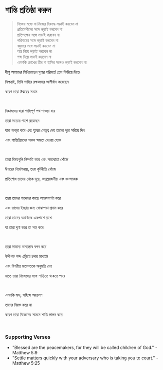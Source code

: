 # শান্তি প্রতিষ্ঠা করুন

> নিজের মধ্যে বা নিজের বিরুদ্ধে লড়াই করবেন না  
> প্রতিবেশীদের সঙ্গে লড়াই করবেন না  
> প্রতিপক্ষের সঙ্গে লড়াই করবেন না  
> পরিবারের সঙ্গে লড়াই করবেন না  
> বন্ধুদের সঙ্গে লড়াই করবেন না  
> অস্ত্র নিয়ে লড়াই করবেন না  
> শব্দ দিয়ে লড়াই করবেন না  
> এমনকি চোখের তীর বা হাসির সঙ্গেও লড়াই করবেন না  

যীশু আমাদের শিখিয়েছেন ঘৃণার পরিবর্তে প্রেম ফিরিয়ে দিতে  

নিশ্চয়ই, তিনি শান্তির রক্ষকদের আশীর্বাদ করেছেন  

কারণ তারা ঈশ্বরের সন্তান  

<p></p>

<br />

নিষ্কামদের দ্বারা শান্তিপূর্ণ পথ পাওয়া যায়  

তারা সত্যের পাশে রয়েছেন  

যারা ঝগড়া করে এবং যুদ্ধের নেতৃত্ব দেয় তাদের দূরে সরিয়ে দিন  

এবং শান্তিপ্রিয়দের সকল ক্ষমতা দেওয়া হোক  

<br />

তারা বিষয়গুলি নিষ্পত্তি করে এবং সমঝোতা খোঁজে  

ঈশ্বরের নির্দেশনায়, তারা কূটনীতি খোঁজে  

প্রতিশোধ তাদের থেকে দূরে, অপ্রয়োজনীয় এবং ধ্বংসাত্মক  

<p></p>

<br />

তারা তাদের শত্রুদের কাছে আত্মসমর্পণ করে  

এবং তাদের ইচ্ছার জন্য বোঝাপড়া প্রদান করে  

তারা তাদের অস্বস্তিকে একপাশে রাখে  

যা তারা ঘৃণা করে তা সহ্য করে  

<br />

তারা সামান্য অসন্তোষ বপন করে  

উদ্দীপক শব্দ এড়িয়ে চলার মাধ্যমে  

এবং বিপরীত মতামতকে অনুমতি দেয়  

যাতে তারা নিজেদের সঙ্গে শান্তিতে থাকতে পারে  

<br />

এমনকি মন্দ, সহিংস আক্রমণ  

তাদের বিরক্ত করে না  

কারণ তারা নিজেদের সামনে শান্তি লালন করে  

<p></p>

<br />

### Supporting Verses

- "Blessed are the peacemakers, for they will be called children of God." - Matthew 5:9  
- "Settle matters quickly with your adversary who is taking you to court." - Matthew 5:25  